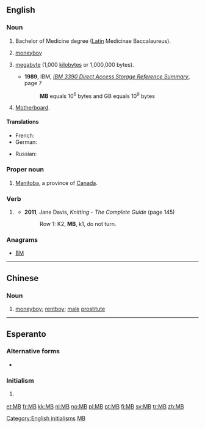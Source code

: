{{also|Mb}}
==English==

===Noun===
{{en-noun}}

# Bachelor of Medicine degree ([[Latin]] Medicinae Baccalaureus).
# {{context|China|slang|lang=en}} [[moneyboy]]
# {{context|SI|lang=en}} [[megabyte]] (1,000 [[kilobyte]]s or 1,000,000 bytes).
#* '''1989''', IBM, ''[http://bitsavers.informatik.uni-stuttgart.de/pdf/ibm/dasd/reference_summary/GX26-4577-0_3390_Reference_Summary_Jun89.pdf IBM 3390 Direct Access Storage Reference Summary]'', page 7
#*: '''MB''' equals 10<sup>6</sup> bytes and GB equals 10<sup>9</sup> bytes
# {{context|computing|lang=en}} [[motherboard|Motherboard]].

====Translations====
{{trans-top|Bachelor of Medicine degree}}
{{trans-mid}}
{{trans-bottom}}

{{trans-top|moneyboy (Chinese slang)}}
{{trans-mid}}
{{trans-bottom}}

{{trans-top|megabyte}}
* French: {{t+|fr|Mo}}
* German: {{t|de|MB}}
{{trans-mid}}
* Russian: {{t|ru|Мб}}
{{trans-bottom}}

{{trans-top|motherboard}}
{{trans-mid}}
{{trans-bottom}}

===Proper noun===
{{en-proper noun}}

# [[Manitoba]], a province of [[Canada]].

===Verb===
{{en-abbr}}

# {{context|knitting|lang=en}} {{abbreviation of|[[make]] [[bobble]]}}
#* '''2011''', Jane Davis, ''Knitting - The Complete Guide'' (page 145)
#*: Row 1: K2, '''MB''', k1, do not turn.

===Anagrams===
* [[BM#English|BM]]

[[Category:English initialisms]]

----

==Chinese==

===Noun===
{{zh-noun}}

# {{context|slang|lang=cmn}} [[moneyboy]]; [[rentboy]]; [[male]] [[prostitute]]

[[Category:Mandarin terms written in foreign scripts|MB]]

----

==Esperanto==

===Alternative forms===
* {{l|eo|MFB}}

===Initialism===
{{head|eo|initialism}}

# {{context|texting|lang=eo}} {{abbreviation of|mi fartas bone|mi [fartas] bone|I am well|lang=eo}}

[[et:MB]]
[[fr:MB]]
[[kk:MB]]
[[nl:MB]]
[[no:MB]]
[[pl:MB]]
[[pt:MB]]
[[fi:MB]]
[[sv:MB]]
[[tr:MB]]
[[zh:MB]]